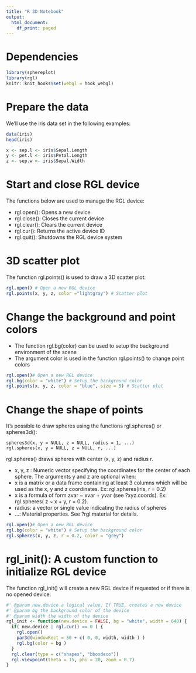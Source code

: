 ---
title: "R 3D Notebook"
output:
  html_document:
    df_print: paged
---

# Dependencies

```{r dependencies}
library(sphereplot)
library(rgl)
knitr::knit_hooks$set(webgl = hook_webgl)
```

# Prepare the data

We’ll use the iris data set in the following examples:

```{r}
data(iris)
head(iris)
```

```{r}
x <- sep.l <- iris$Sepal.Length
y <- pet.l <- iris$Petal.Length
z <- sep.w <- iris$Sepal.Width
```

# Start and close RGL device

The functions below are used to manage the RGL device:

* rgl.open(): Opens a new device
* rgl.close(): Closes the current device
* rgl.clear(): Clears the current device
* rgl.cur(): Returns the active device ID
* rgl.quit(): Shutdowns the RGL device system

# 3D scatter plot

The function rgl.points() is used to draw a 3D scatter plot:

```{r rgl-points, webgl=TRUE}
rgl.open() # Open a new RGL device
rgl.points(x, y, z, color ="lightgray") # Scatter plot
```

# Change the background and point colors

* The function rgl.bg(color) can be used to setup the background environment of the scene
* The argument color is used in the function rgl.points() to change point colors

```{r}
rgl.open()# Open a new RGL device
rgl.bg(color = "white") # Setup the background color
rgl.points(x, y, z, color = "blue", size = 5) # Scatter plot
```

# Change the shape of points

It’s possible to draw spheres using the functions rgl.spheres() or spheres3d():

```
spheres3d(x, y = NULL, z = NULL, radius = 1, ...)
rgl.spheres(x, y = NULL, z = NULL, r, ...)
```

rgl.spheres() draws spheres with center (x, y, z) and radius r.

* x, y, z : Numeric vector specifying the coordinates for the center of each sphere. The arguments y and z are optional when:
* x is a matrix or a data frame containing at least 3 columns which will be used as the x, y and z coordinates. Ex: rgl.spheres(iris, r = 0.2)
* x is a formula of form zvar ~ xvar + yvar (see ?xyz.coords). Ex: rgl.spheres( z ~ x + y, r = 0.2).
* radius: a vector or single value indicating the radius of spheres
* …: Material properties. See ?rgl.material for details.

```{r}
rgl.open()# Open a new RGL device
rgl.bg(color = "white") # Setup the background color
rgl.spheres(x, y, z, r = 0.2, color = "grey")
```

# rgl_init(): A custom function to initialize RGL device

The function rgl_init() will create a new RGL device if requested or if there is no opened device:

```{r}
#' @param new.device a logical value. If TRUE, creates a new device
#' @param bg the background color of the device
#' @param width the width of the device
rgl_init <- function(new.device = FALSE, bg = "white", width = 640) { 
  if( new.device | rgl.cur() == 0 ) {
    rgl.open()
    par3d(windowRect = 50 + c( 0, 0, width, width ) )
    rgl.bg(color = bg )
  }
  rgl.clear(type = c("shapes", "bboxdeco"))
  rgl.viewpoint(theta = 15, phi = 20, zoom = 0.7)
}
```

